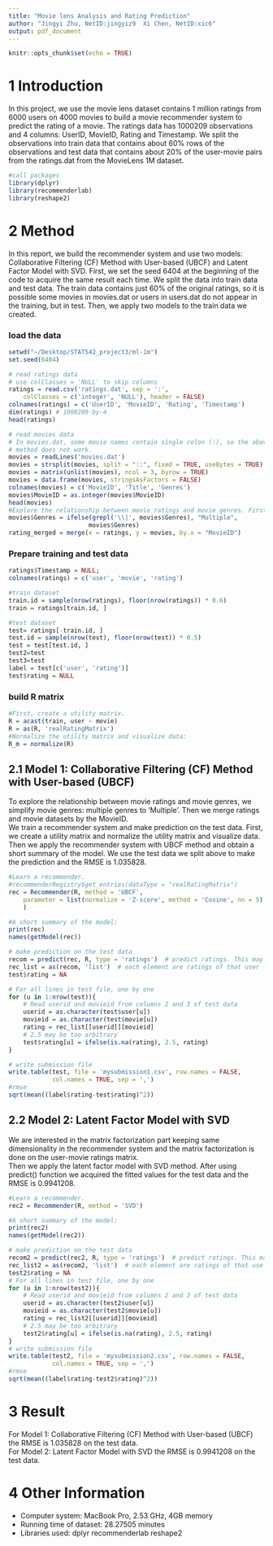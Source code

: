 ```yaml
---
title: "Movie lens Analysis and Rating Prediction"
author: "Jingyi Zhu, NetID:jingyiz9  Xi Chen, NetID:xic6"
output: pdf_document
---
```


```r
knitr::opts_chunk$set(echo = TRUE)
```

# 1 Introduction 
In this project, we use the movie lens dataset contains 1 million ratings from 6000 users on 4000 movies to build a movie recommender system to predict the rating of a movie. The ratings data has 1000209 observations and 4 columns: UserID, MovieID, Rating and Timestamp. We split the observations into train data that contains about 60% rows of the observations and test data that contains about 20% of the user-movie pairs from the ratings.dat from the MovieLens 1M dataset.

```r
#call packages
library(dplyr)
library(recommenderlab)  
library(reshape2)  
```

# 2 Method 
In this report, we build the recommender system and use two models: Collaborative Filtering (CF) Method with User-based (UBCF) and Latent Factor Model with SVD. First, we set the seed 6404 at the beginning of the code to acquire the same result each time. We split the data into train data and test data. The train data contains just 60% of the original ratings, so it is possible some movies in movies.dat or users in users.dat do not appear in the training, but in test. Then, we apply two models to the train data we created.

### load the data
```r
setwd("~/Desktop/STAT542_project3/ml-1m")
set.seed(6404)

# read ratings data 
# use colClasses = 'NULL' to skip columns
ratings = read.csv('ratings.dat', sep = ':', 
    colClasses = c('integer', 'NULL'), header = FALSE)
colnames(ratings) = c('UserID', 'MovieID', 'Rating', 'Timestamp')
dim(ratings) # 1000209-by-4
head(ratings)

# read movies data
# In movies.dat, some movie names contain single colon (:), so the above 
# method does not work. 
movies = readLines('movies.dat')
movies = strsplit(movies, split = "::", fixed = TRUE, useBytes = TRUE)
movies = matrix(unlist(movies), ncol = 3, byrow = TRUE)
movies = data.frame(movies, stringsAsFactors = FALSE)
colnames(movies) = c('MovieID', 'Title', 'Genres')
movies$MovieID = as.integer(movies$MovieID)
head(movies)
#Explore the relationship between movie ratings and movie genres. First, simplify movie genres: multiple genres to ‘Multiple’.
movies$Genres = ifelse(grepl('\\|', movies$Genres), "Multiple", 
                      movies$Genres)
rating_merged = merge(x = ratings, y = movies, by.x = "MovieID")
```

### Prepare training and test data
```r
ratings$Timestamp = NULL;
colnames(ratings) = c('user', 'movie', 'rating')

#train dataset
train.id = sample(nrow(ratings), floor(nrow(ratings)) * 0.6)
train = ratings[train.id, ]

#test dataset
test= ratings[-train.id, ]
test.id = sample(nrow(test), floor(nrow(test)) * 0.5)
test = test[test.id, ]
test2=test
test3=test
label = test[c('user', 'rating')]
test$rating = NULL
```

### build R matrix
```r
#First, create a utility matrix.
R = acast(train, user ~ movie)
R = as(R, 'realRatingMatrix')
#Normalize the utility matrix and visualize data:
R_m = normalize(R)
```

## 2.1 Model 1: Collaborative Filtering (CF) Method with User-based (UBCF)
To explore the relationship between movie ratings and movie genres, we simplify movie genres: multiple genres to ‘Multiple’. Then we merge ratings and movie datasets by the MovieID.       
We train a recommender system and make prediction on the test data. First, we create a utility matrix and normalize the utility matrix and visualize data. Then we apply the recommender system with UBCF method and obtain a short summary of the model. We use the test data we split above to make the prediction and the RMSE is 1.035828.

```r
#Learn a recommender. 
#recommenderRegistry$get_entries(dataType = "realRatingMatrix")
rec = Recommender(R, method = 'UBCF',
    parameter = list(normalize = 'Z-score', method = 'Cosine', nn = 5)
    )

#A short summary of the model:
print(rec)
names(getModel(rec))

# make prediction on the test data
recom = predict(rec, R, type = 'ratings')  # predict ratings. This may be slow.
rec_list = as(recom, 'list')  # each element are ratings of that user
test$rating = NA

# For all lines in test file, one by one
for (u in 1:nrow(test)){
    # Read userid and movieid from columns 2 and 3 of test data
    userid = as.character(test$user[u])
    movieid = as.character(test$movie[u])
    rating = rec_list[[userid]][movieid]
    # 2.5 may be too arbitrary
    test$rating[u] = ifelse(is.na(rating), 2.5, rating)
}

# write submission file
write.table(test, file = 'mysubmission1.csv', row.names = FALSE,
            col.names = TRUE, sep = ',')
#rmse
sqrt(mean((label$rating-test$rating)^2))
```

## 2.2 Model 2: Latent Factor Model with SVD
We are interested in the matrix factorization part keeping same dimensionality in the recommender system and the matrix factorization is done on the user-movie ratings matrix.      
Then we apply the latent factor model with SVD method. After using predict() function we acquired the fitted values for the test data and the RMSE is 0.9941208.

```r
#Learn a recommender. 
rec2 = Recommender(R, method = 'SVD')

#A short summary of the model:
print(rec2)
names(getModel(rec2))

# make prediction on the test data
recom2 = predict(rec2, R, type = 'ratings')  # predict ratings. This may be slow.
rec_list2 = as(recom2, 'list')  # each element are ratings of that use
test2$rating = NA
# For all lines in test file, one by one
for (u in 1:nrow(test2)){
    # Read userid and movieid from columns 2 and 3 of test data
    userid = as.character(test2$user[u])
    movieid = as.character(test2$movie[u])
    rating = rec_list2[[userid]][movieid]
    # 2.5 may be too arbitrary
    test2$rating[u] = ifelse(is.na(rating), 2.5, rating)
}
# write submission file
write.table(test2, file = 'mysubmission2.csv', row.names = FALSE,
            col.names = TRUE, sep = ',')
#rmse
sqrt(mean((label$rating-test2$rating)^2))

```

# 3 Result
For Model 1: Collaborative Filtering (CF) Method with User-based (UBCF) the RMSE is 1.035828 on the test data.       
For Model 2: Latent Factor Model with SVD the RMSE is 0.9941208 on the test data.

# 4 Other Information
* Computer system: MacBook Pro, 2.53 GHz, 4GB memory 
* Running time of dataset:   28.27505 minutes
* Libraries used: dplyr recommenderlab reshape2

